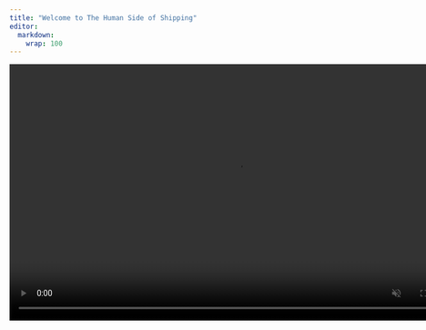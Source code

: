 ```yaml
---
title: "Welcome to The Human Side of Shipping"
editor: 
  markdown: 
    wrap: 100
---
```


<video width="800" height="450" autoplay loop muted playsinline>

<source src="Videos/video2.mp4" type="video/mp4">

Your browser does not support the video tag. </video>

format: html: theme: flatly css: \| .intro-container { max-width: 1117500px; margin: auto;
text-align: left; padding: 50px 20px; font-family: 'Lora', serif; }

.intro-container h1 { font-size: 3rem; font-weight: bold; color: #002D62; /\* Dark navy \*/ }

.intro-container p { font-size: 1.25rem; line-height: 1.8; color: #333; }
